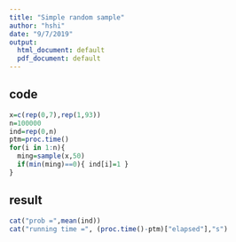 ```yaml
---
title: "Simple random sample"
author: "hshi"
date: "9/7/2019"
output:
  html_document: default
  pdf_document: default
---
```


## code
```r
x=c(rep(0,7),rep(1,93))
n=100000
ind=rep(0,n)
ptm=proc.time()
for(i in 1:n){
  ming=sample(x,50)
  if(min(ming)==0){ ind[i]=1 }
}
```

## result
```r
cat("prob =",mean(ind))
cat("running time =", (proc.time()-ptm)["elapsed"],"s")
```

